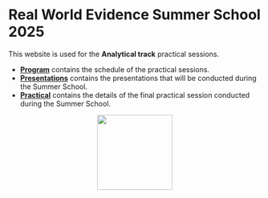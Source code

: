 # Real World Evidence Summer School 2025

This website is used for the **Analytical track** practical sessions.

-   [**Program**](program.qmd) contains the schedule of the practical sessions.
-   [**Presentations**](Presentations/index.qmd) contains the presentations that will be conducted during the Summer School.
-   [**Practical**](practical.qmd) contains the details of the final practical session conducted during the Summer School.

<div style="text-align: center;">
  <img src="images/hds_logo.svg" width="150" />
</div>
